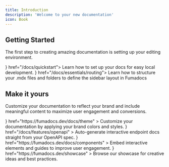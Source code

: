 ```yaml
---
title: Introduction
description: 'Welcome to your new documentation'
icon: Book
---
```


## Getting Started

The first step to creating amazing documentation is setting up your editing environment.

<Cards cols={2}>
  <Card title="Quickstart" icon={<PlayIcon />} href="/docs/quickstart">
    Learn how to set up your docs for easy local development.
  </Card>
  <Card title="Routing" icon={<FilesIcon />} href="/docs/essentials/routing">
    Learn how to structure your .mdx files and folders to define the sidebar
    layout in Fumadocs
  </Card>
</Cards>

## Make it yours

Customize your documentation to reflect your brand and include meaningful content to maximize user engagement and conversions.

<Cards cols={2}>
  <Card
    title="Customize Style"
    icon={<PaletteIcon />}
    href="https://fumadocs.dev/docs/theme"
  >
    Customize your documentation by applying your brand colors and styles.
  </Card>
  <Card
    title="Reference APIs"
    icon={<WebhookIcon />}
    href="/docs/features/openapi"
  >
    Auto-generate interactive endpoint docs straight from your OpenAPI spec.
  </Card>
  <Card
    title="Add Components"
    icon={<PuzzleIcon />}
    href="https://fumadocs.dev/docs/components"
  >
    Embed interactive elements and guides to improve user engagement.
  </Card>
  <Card
    title="Get Inspiration"
    icon={<SparklesIcon />}
    href="https://fumadocs.dev/showcase"
  >
    Browse our showcase for creative ideas and best practices.
  </Card>
</Cards>
